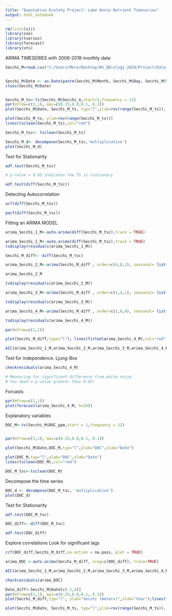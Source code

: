 ```yaml
---
title: "Quantative Ecoloty Project: Lake Annie Nutrient Timeseries"
output: html_notebook
---
```


 

```r
rm(list=ls())
library(zoo)
library(tseries)
library(forecast)
library(xts)

```

ARIMA TIMESERIES with 2006-2018 monthly data
```r
Secchi_M=read.csv("C:/Users/Mere/Desktop/WS_QEcology_2020/Project/Data Used/LA_2006_2018_Secchi_Nutrients.csv")


Secchi_M$Date <- as.Date(paste(Secchi_M$Month, Secchi_M$Day, Secchi_M$Year, sep="/"), format="%m/%d/%Y")
class(Secchi_M$Date)


Secchi_M_ts<-ts(Secchi_M$Secchi_m,start=1,frequency = 12)
par(mfrow=c(1,1), mai=c(0.25,0.8,0.1, 0.1))
plot(Secchi_M$Date, Secchi_M_ts, typ="l",ylim=rev(range(Secchi_M_ts)), ylab="Secchi (meters)",xlab="Date")

```

```r
plot(Secchi_M_ts, ylim=rev(range(Secchi_M_ts)))
lines(tsclean(Secchi_M_ts),col="red")

```
```r
Secchi_M_tsc<- tsclean(Secchi_M_ts)

Secchi_M_d<- decompose(Secchi_M_tsc,'multiplicative')
plot(Secchi_M_d)
```

Test for Stationarity
```r
adf.test(Secchi_M_tsc)

# p-value < 0.05 indicates the TS is stationary
```
```r
adf.test(diff(Secchi_M_tsc))
```

Detecting Autocorrelation

```r
acf(diff(Secchi_M_tsc))
```
```r
pacf(diff(Secchi_M_tsc))
```


Fitting an ARIMA MODEL
```r
arima_Secchi_1_M<-auto.arima(diff(Secchi_M_tsc),trace = TRUE)
```


```r
arima_Secchi_1_M<-auto.arima(diff(Secchi_M_tsc),trace = TRUE)
tsdisplay(residuals(arima_Secchi_1_M))

```


```r
Secchi_M_diff<--diff(Secchi_M_tsc)

arima_Secchi_2_M<-arima(Secchi_M_diff , order=c(4,0,1), seasonal= list(order=c(1,0,0)))

arima_Secchi_2_M
```

```r
tsdisplay(residuals(arima_Secchi_2_M))
```


```r
arima_Secchi_3_M<-arima(Secchi_M_diff , order=c(1,4,1), seasonal= list(order=c(1,0,0)))

tsdisplay(residuals(arima_Secchi_3_M))
```

```r
arima_Secchi_4_M<-arima(Secchi_M_diff , order=c(1,0,4), seasonal= list(order=c(1,0,0)))

tsdisplay(residuals(arima_Secchi_4_M))
```
```r
par(mfrow=c(1,1))

plot(Secchi_M_diff,type="l"); lines(fitted(arima_Secchi_4_M),col="red")
```

```r
AIC(arima_Secchi_1_M,arima_Secchi_2_M,arima_Secchi_3_M,arima_Secchi_4_M)
```

Test for independence. Ljung-Box

```r
checkresiduals(arima_Secchi_4_M)

# Measuring for significant difference from white noise.
# You need a p-value greater than 0.05!
```



Forcasts
```r
par(mfrow=c(1,1))
plot(forecast(arima_Secchi_4_M, h=24))

```

Explanatory variables

```r
DOC_M<-ts(Secchi_M$DOC_ppm,start = 1,frequency = 12)


par(mfrow=c(1,1), mai=c(0.25,0.8,0.1, 0.1))

plot(Secchi_M$Date,DOC_M,typ="l",ylab="DOC",xlab="Date")

```

```r
plot(DOC_M,typ="l",ylab="DOC",xlab="Date")
lines(tsclean(DOC_M),col="red")
```

```r
DOC_M_tsc<-tsclean(DOC_M)
```

Decompose the time series

```r
DOC_d <- decompose(DOC_M_tsc, 'multiplicative')
plot(DOC_d)
```

Test for Stationarity

```r
adf.test(DOC_M_tsc)
```

```r
DOC_diff<--diff(DOC_M_tsc)

adf.test(DOC_diff)
```

Explore correlations
Look for significant lags

```r

ccf(DOC_diff,Secchi_M_diff,na.action = na.pass, plot = TRUE)

```

```r
arima_DOC <-auto.arima(Secchi_M_diff, xreg=c(DOC_diff), trace=TRUE)
```

```r
AIC(arima_Secchi_1_M,arima_Secchi_2_M,arima_Secchi_3_M,arima_Secchi_4_M,arima_DOC)
```

```r
checkresiduals(arima_DOC)
```

```r
Date_diff<-Secchi_M$Date[c(-1,0)]
par(mfrow=c(1,1), mai=c(0.25,0.8,0.1, 0.1))
plot(Secchi_M_diff,typ="l", ylab="Secchi (meters)",xlab="Year");lines(fitted(arima_DOC),col="red")
```
```r
plot(Secchi_M$Date, Secchi_M_ts, typ="l",ylim=rev(range(Secchi_M_ts)), ylab="Secchi (meters)",xlab="Date")
```

```r

```

